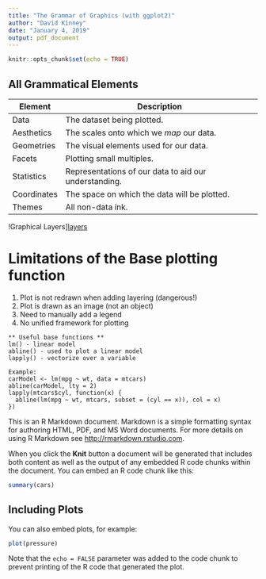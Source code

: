 ```yaml
---
title: "The Grammar of Graphics (with ggplot2)"
author: "David Kinney"
date: "January 4, 2019"
output: pdf_document
---
```


```r
knitr::opts_chunk$set(echo = TRUE)
```

## All Grammatical Elements

Element     | Description
------------|------------------------------------------------------
Data        | The dataset being plotted.
Aesthetics  | The scales onto which we *map* our data.
Geometries  | The visual elements used for our data.
Facets      | Plotting small multiples.
Statistics  | Representations of our data to aid our understanding.
Coordinates | The space on which the data will be plotted.
Themes     | All non-data ink.

!Graphical Layers][layers]

# Limitations of the Base plotting function
1. Plot is not redrawn when adding layering (dangerous!)
2. Plot is drawn as an image (not an object)
3. Need to manually add a legend
4. No unified framework for plotting

```
** Useful base functions **
lm() - linear model
abline() - used to plot a linear model
lapply() - vectorize over a variable

Example:
carModel <- lm(mpg ~ wt, data = mtcars)
abline(carModel, lty = 2)
lapply(mtcars$cyl, function(x) {
  abline(lm(mpg ~ wt, mtcars, subset = (cyl == x)), col = x)
})
```



This is an R Markdown document. Markdown is a simple formatting syntax for authoring HTML, PDF, and MS Word documents. For more details on using R Markdown see <http://rmarkdown.rstudio.com>.

When you click the **Knit** button a document will be generated that includes both content as well as the output of any embedded R code chunks within the document. You can embed an R code chunk like this:

```r
summary(cars)
```

## Including Plots

You can also embed plots, for example:

```r
plot(pressure)
```

Note that the `echo = FALSE` parameter was added to the code chunk to prevent printing of the R code that generated the plot.


[layers]: images/Layers.png